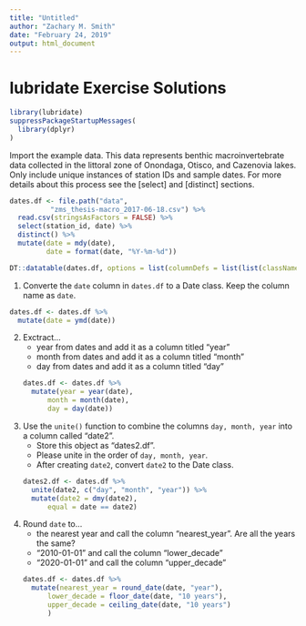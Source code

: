 ```yaml
---
title: "Untitled"
author: "Zachary M. Smith"
date: "February 24, 2019"
output: html_document
---
```


# lubridate Exercise Solutions

```r
library(lubridate)
suppressPackageStartupMessages(
  library(dplyr)
)
```

Import the example data. This data represents benthic macroinvertebrate data collected in the littoral zone of Onondaga, Otisco, and Cazenovia lakes. Only include unique instances of station IDs and sample dates. For more details about this process see the [select] and [distinct] sections.
```r
dates.df <- file.path("data",
          "zms_thesis-macro_2017-06-18.csv") %>% 
  read.csv(stringsAsFactors = FALSE) %>% 
  select(station_id, date) %>% 
  distinct() %>% 
  mutate(date = mdy(date),
         date = format(date, "%Y-%m-%d"))

DT::datatable(dates.df, options = list(columnDefs = list(list(className = 'dt-center', targets = 0:2))))
```

1. Converte the `date` column in `dates.df` to a Date class. Keep the column name as `date`.
```r
dates.df <- dates.df %>% 
  mutate(date = ymd(date))
```

2. Exctract...
    + year from dates and add it as a column titled "year"
    + month from dates and add it as a column titled "month"
    + day from dates and add it as a column titled "day"
```r
dates.df <- dates.df %>% 
  mutate(year = year(date),
         month = month(date),
         day = day(date))
```

3. Use the `unite()` function to combine the columns `day, month, year` into a column called "date2". 
    + Store this object as "dates2.df".
    + Please unite in the order of `day, month, year`. 
    + After creating `date2`, convert `date2` to the Date class.
```r
dates2.df <- dates.df %>% 
  unite(date2, c("day", "month", "year")) %>% 
  mutate(date2 = dmy(date2),
         equal = date == date2)
```

4. Round `date` to...
    + the nearest year and call the column "nearest_year". Are all the years the same?
    + "2010-01-01" and call the column "lower_decade"
    + "2020-01-01" and call the column "upper_decade"
```r
dates.df <- dates.df %>% 
  mutate(nearest_year = round_date(date, "year"),
         lower_decade = floor_date(date, "10 years"),
         upper_decade = ceiling_date(date, "10 years")
         )
```

